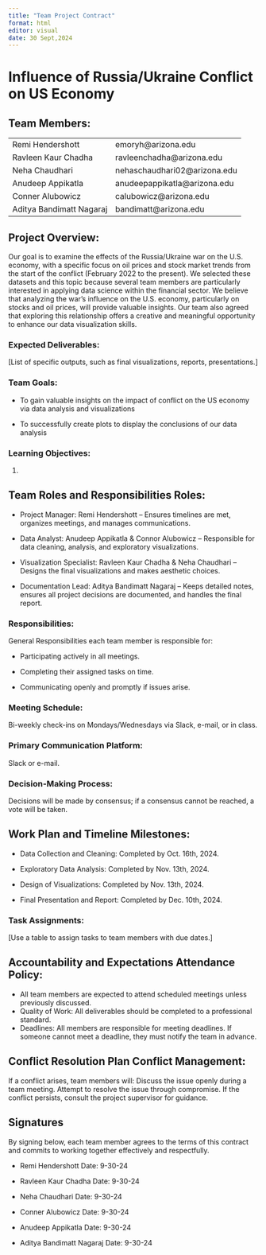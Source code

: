```yaml
---
title: "Team Project Contract"
format: html
editor: visual
date: 30 Sept,2024
---
```


# Influence of Russia/Ukraine Conflict on US Economy

## Team Members:

|                          |                               |
|--------------------------|-------------------------------|
| Remi Hendershott         | emoryh\@arizona.edu           |
| Ravleen Kaur Chadha      | ravleenchadha\@arizona.edu    |
| Neha Chaudhari           | nehaschaudhari02\@arizona.edu |
| Anudeep Appikatla        | anudeepappikatla\@arizona.edu |
| Conner Alubowicz         | calubowicz\@arizona.edu       |
| Aditya Bandimatt Nagaraj | bandimatt\@arizona.edu        |

## Project Overview:

Our goal is to examine the effects of the Russia/Ukraine war on the U.S. economy, with a specific focus on oil prices and stock market trends from the start of the conflict (February 2022 to the present). We selected these datasets and this topic because several team members are particularly interested in applying data science within the financial sector. We believe that analyzing the war's influence on the U.S. economy, particularly on stocks and oil prices, will provide valuable insights. Our team also agreed that exploring this relationship offers a creative and meaningful opportunity to enhance our data visualization skills.

### Expected Deliverables:

\[List of specific outputs, such as final visualizations, reports, presentations.\]

### Team Goals:

-   To gain valuable insights on the impact of conflict on the US economy via data analysis and visualizations

-   To successfully create plots to display the conclusions of our data analysis

### Learning Objectives:

1.  

## Team Roles and Responsibilities Roles:

-   Project Manager: Remi Hendershott – Ensures timelines are met, organizes meetings, and manages communications.

-   Data Analyst: Anudeep Appikatla & Connor Alubowicz – Responsible for data cleaning, analysis, and exploratory visualizations.

-   Visualization Specialist: Ravleen Kaur Chadha & Neha Chaudhari – Designs the final visualizations and makes aesthetic choices.

-   Documentation Lead: Aditya Bandimatt Nagaraj – Keeps detailed notes, ensures all project decisions are documented, and handles the final report.

### Responsibilities:

General Responsibilities each team member is responsible for:

-   Participating actively in all meetings.

-   Completing their assigned tasks on time.

-   Communicating openly and promptly if issues arise.

### Meeting Schedule:

Bi-weekly check-ins on Mondays/Wednesdays via Slack, e-mail, or in class.

### Primary Communication Platform:

Slack or e-mail.

### Decision-Making Process:

Decisions will be made by consensus; if a consensus cannot be reached, a vote will be taken.

## Work Plan and Timeline Milestones:

-   Data Collection and Cleaning: Completed by Oct. 16th, 2024.

-   Exploratory Data Analysis: Completed by Nov. 13th, 2024.

-   Design of Visualizations: Completed by Nov. 13th, 2024.

-   Final Presentation and Report: Completed by Dec. 10th, 2024.

### Task Assignments:

\[Use a table to assign tasks to team members with due dates.\]

## Accountability and Expectations Attendance Policy:

-   All team members are expected to attend scheduled meetings unless previously discussed.
-   Quality of Work: All deliverables should be completed to a professional standard.
-   Deadlines: All members are responsible for meeting deadlines. If someone cannot meet a deadline, they must notify the team in advance.

## Conflict Resolution Plan Conflict Management:

If a conflict arises, team members will: Discuss the issue openly during a team meeting. Attempt to resolve the issue through compromise. If the conflict persists, consult the project supervisor for guidance.

## Signatures

By signing below, each team member agrees to the terms of this contract and commits to working together effectively and respectfully.

-   Remi Hendershott Date: 9-30-24

-   Ravleen Kaur Chadha Date: 9-30-24

-   Neha Chaudhari Date: 9-30-24

-   Conner Alubowicz Date: 9-30-24

-   Anudeep Appikatla Date: 9-30-24

-   Aditya Bandimatt Nagaraj Date: 9-30-24
